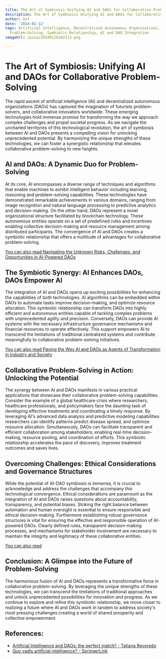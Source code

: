 ```yaml
---
title: The Art of Symbiosis Unifying AI and DAOs for Collaborative Problem-Solving
description: The Art of Symbiosis Unifying AI and DAOs for Collaborative Problem-Solving
author: Usf
date: '2024-01-12'
tags: Artificial Intelligence, Decentralised Autonomous Organisations, Collaborative
  Problem-Solving, Symbiotic Relationship, AI and DAO Integration
imageUrl: /pixa/20240116162113.png

---
```

# The  Art of Symbiosis: Unifying AI and  DAOs  for Collaborative Problem-Solving

The rapid ascent of artificial intelligence (AI) and decentralized autonomous  organizations (DAOs) has captured the imagination of futurists problem-solvers, and collaborative innovators worldwide. These  emerging technologies hold  immense promise for transforming the way  we approach complex challenges and propel  societal progress. As we navigate  the uncharted territories of this technological revolution, the art of symbiosis between AI and DAOs presents a compelling vision for unlocking unprecedented potential. By  harmonizing the unique strengths of these technologies, we can foster a  synergistic relationship that elevates  collaborative problem-solving to new heights.

## AI and DAOs: A Dynamic Duo for Problem-Solving

At its core, AI encompasses a diverse range of techniques and algorithms that enable machines to exhibit intelligent behavior including learning, reasoning and problem-solving capabilities. These technologies have demonstrated remarkable achievements in various domains, ranging from image recognition and natural language processing to  predictive analytics and decision-making. On the other hand, DAOs represent a novel organizational structure facilitated by  blockchain technology. These  autonomous entities operate on a set of predefined rules and incentives enabling collective  decision-making and resource management among  distributed participants. The convergence of AI and DAOs  creates a symbiotic relationship that offers a multitude  of advantages for collaborative problem-solving.

[You can also read Navigating the Unknown Risks, Challenges, and  Opportunities in AI-Powered DAOs](Navigating%20the%20Unknown%20Risks%2C%20Challenges%2C%20and%20Opportunities%20in%20AI-Powered%20DAOs)


## The Symbiotic Synergy: AI Enhances DAOs,  DAOs Empower AI

The integration of AI and DAOs opens up exciting possibilities for enhancing the capabilities of both technologies. AI algorithms  can be embedded within DAOs to  automate tasks improve decision-making, and optimize resource allocation. This symbiotic relationship can transform DAOs into highly efficient and autonomous entities capable of tackling complex problems with unprecedented agility and  precision. Conversely, DAOs can provide AI systems with the necessary infrastructure governance mechanisms and financial resources to operate effectively. This support empowers AI to transcend the limitations of traditional centralized systems and  contribute meaningfully to collaborative problem-solving initiatives.

[You can also read Paving the  Way AI and DAOs as Agents of Transformation in Industry and Society](Paving%20the%20Way%20AI%20and%20DAOs%20as%20Agents%20of%20Transformation%20in%20Industry%20and%20Society)


## Collaborative Problem-Solving in Action:  Unlocking the Potential

The  synergy between AI and DAOs manifests in various practical applications that showcase their collaborative problem-solving  capabilities. Consider the example of a  global healthcare crisis where researchers, healthcare  professionals,  and  policymakers face the daunting task of  developing effective treatments and coordinating a timely response. By leveraging AI's advanced data analysis and predictive modeling capabilities researchers  can identify patterns predict disease  spread, and optimize  resource allocation. Simultaneously, DAOs can facilitate transparent and efficient collaboration among stakeholders, enabling real-time decision-making, resource pooling, and coordination of efforts. This symbiotic relationship accelerates the pace  of  discovery, improves treatment outcomes and saves lives.

## Overcoming Challenges: Ethical Considerations and Governance  Structures

While the potential of AI-DAO symbiosis  is immense, it is crucial to acknowledge and  address  the challenges that accompany this technological convergence.  Ethical considerations are paramount as the integration of AI and DAOs raises questions about accountability, transparency, and  potential biases. Striking the right balance between automation and human oversight  is  essential to ensure responsible and ethical decision-making. Furthermore establishing robust governance structures is  vital for ensuring the effective and responsible operation of AI-powered DAOs. Clearly defined rules, transparent decision-making processes, and mechanisms for stakeholder involvement are necessary to maintain the  integrity and legitimacy of these collaborative entities.

[You can also read ]()


##  Conclusion: A Glimpse  into the Future  of Problem-Solving

The harmonious fusion of AI and DAOs represents a transformative  force in collaborative problem-solving. By leveraging  the unique strengths of these technologies, we can transcend the limitations  of  traditional approaches and unlock unprecedented possibilities for innovation and progress. As we  continue to explore and  refine this symbiotic relationship, we move  closer to realizing  a future where AI and DAOs  work in tandem to  address society's most pressing challenges creating a world of  shared prosperity and collective empowerment.

## References:
- [Artificial Intelligence and DAOs: the perfect match? - Tatiana Revoredo](https://tatianarevoredo.medium.com/artificial-intelligence-and-daos-the-perfect-marriage-d84250d6bf3e)
- [Quo vadis artificial intelligence? - SpringerLink](https://link.springer.com/article/10.1007/s44163-022-00022-8)
